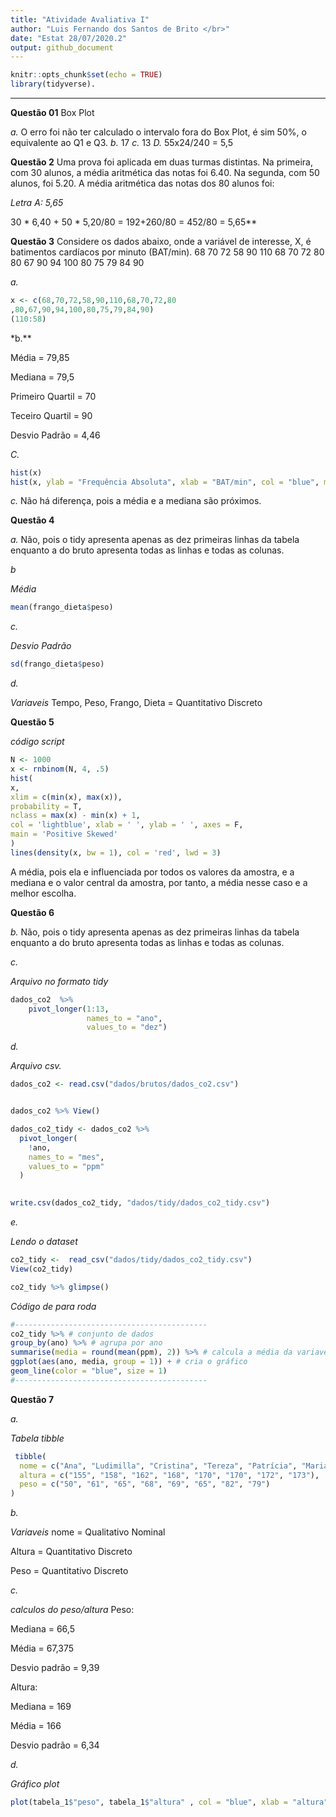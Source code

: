 ```yaml
---
title: "Atividade Avaliativa I"
author: "Luis Fernando dos Santos de Brito </br>"
date: "Estat 28/07/2020.2"
output: github_document
---
```


```r
knitr::opts_chunk$set(echo = TRUE)
library(tidyverse).
```

---
**Questão 01** Box Plot

*a.* O erro foi não ter calculado o intervalo fora do Box Plot, é sim 50%, o equivalente ao Q1 e Q3.
*b.* 17
*c.* 13
*D.* 55x24/240 = 5,5


**Questão 2** Uma prova foi aplicada em duas turmas distintas. Na primeira, com 30 alunos, a média aritmética das notas foi
6.40. Na segunda, com 50 alunos, foi 5.20. A média aritmética das notas dos 80 alunos foi:

*Letra A: 5,65*

30 * 6,40 + 50 * 5,20/80 = 192+260/80 = 452/80 = 5,65**

**Questão 3** 
Considere os dados abaixo, onde a variável de interesse, X, é batimentos cardíacos por minuto (BAT/min).
68 70 72 58 90 110 68 70 72 80
80 67 90 94 100 80 75 79 84 90

*a.*
```r
x <- c(68,70,72,58,90,110,68,70,72,80
,80,67,90,94,100,80,75,79,84,90)
(110:58)
```



*b.**

Média = 79,85

Mediana = 79,5

Primeiro Quartil = 70

Teceiro Quartil = 90

Desvio Padrão = 4,46

*C.*
```r
hist(x)
hist(x, ylab = "Frequência Absoluta", xlab = "BAT/min", col = "blue", main = "Batimentos Cardíacos")
```

*c.* Não há diferença, pois a média e a mediana são próximos.





**Questão 4**

*a.*  Não, pois o tidy apresenta apenas as dez primeiras linhas da tabela enquanto a do bruto apresenta todas as linhas e todas as colunas.


*b*

*Média*
```r
mean(frango_dieta$peso)
```

*c.*

*Desvio Padrão*
```r
sd(frango_dieta$peso)
```
*d.*

*Variaveis*
Tempo, Peso, Frango, Dieta = Quantitativo Discreto

**Questão 5**

*código script*

```r
N <- 1000
x <- rnbinom(N, 4, .5)
hist(
x,
xlim = c(min(x), max(x)),
probability = T,
nclass = max(x) - min(x) + 1,
col = 'lightblue', xlab = ' ', ylab = ' ', axes = F,
main = 'Positive Skewed'
)
lines(density(x, bw = 1), col = 'red', lwd = 3)

```

A média, pois ela e influenciada por todos os valores da amostra, e a mediana e o valor central da amostra, por tanto, a média nesse caso e a melhor escolha.

**Questão 6**

*b.* Não, pois o tidy apresenta apenas as dez primeiras linhas da tabela enquanto a do bruto apresenta todas as linhas e todas as colunas.

*c.*

*Arquivo no formato tidy*
```r
dados_co2  %>%
    pivot_longer(1:13, 
                 names_to = "ano", 
                 values_to = "dez")

```


*d.*

*Arquivo csv.*
```r
dados_co2 <- read.csv("dados/brutos/dados_co2.csv")


dados_co2 %>% View()

```





```r
dados_co2_tidy <- dados_co2 %>%  
  pivot_longer(
    !ano,
    names_to = "mes",
    values_to = "ppm"
  )
  
```

  





```r
write.csv(dados_co2_tidy, "dados/tidy/dados_co2_tidy.csv")
```

*e.*

*Lendo o dataset*
```r
co2_tidy <-  read_csv("dados/tidy/dados_co2_tidy.csv")
View(co2_tidy)

co2_tidy %>% glimpse()
```


*Código de para roda*

```r
#-------------------------------------------
co2_tidy %>% # conjunto de dados
group_by(ano) %>% # agrupa por ano
summarise(media = round(mean(ppm), 2)) %>% # calcula a média da variavel ppm em cada grupo
ggplot(aes(ano, media, group = 1)) + # cria o gráfico
geom_line(color = "blue", size = 1)
#-------------------------------------------
```




**Questão 7**

*a.*

*Tabela tibble*
```r
 tibble(
  nome = c("Ana", "Ludimilla", "Cristina", "Tereza", "Patrícia", "Mariana", "Ana Paula", "Dirce"),
  altura = c("155", "158", "162", "168", "170", "170", "172", "173"),
  peso = c("50", "61", "65", "68", "69", "65", "82", "79")
)
```

*b.*

*Variaveis*
nome = Qualitativo Nominal 

Altura = Quantitativo Discreto

Peso = Quantitativo Discreto

*c.*

*calculos do peso/altura*
Peso:

Mediana = 66,5

Média = 67,375

Desvio padrão = 9,39

Altura:

Mediana = 169 

Média = 166


Desvio padrão = 6,34

*d.*

*Gráfico plot*
```r
plot(tabela_1$"peso", tabela_1$"altura" , col = "blue", xlab = "altura", ylab = "peso", main = "tabela 1")
```


